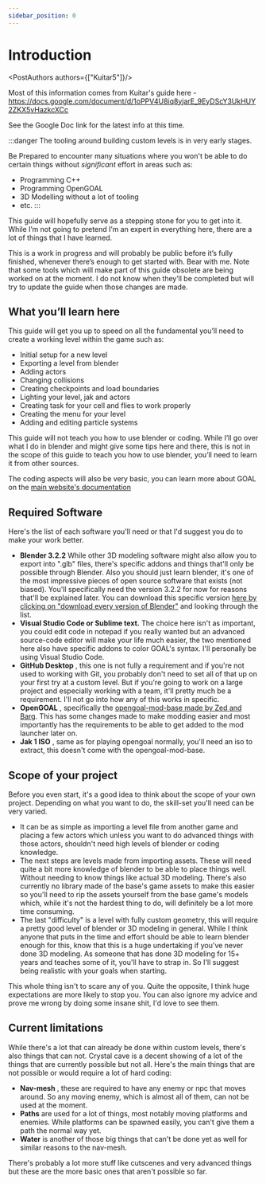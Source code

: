 ---
sidebar_position: 0
---

# Introduction

<PostAuthors authors={["Kuitar5"]}/>

Most of this information comes from Kuitar's guide here - https://docs.google.com/document/d/1oPPV4U8iq8yjarE_9EyDScY3UkHUY2ZKX5vHazkcXCc

See the Google Doc link for the latest info at this time.

:::danger
The tooling around building custom levels is in very early stages.

Be Prepared to encounter many situations where you won't be able to do certain things without _significant_ effort in areas such as:
- Programming C++
- Programming OpenGOAL
- 3D Modelling without a lot of tooling
- etc.
:::

This guide will hopefully serve as a stepping stone for you to get into it. While I’m not going to pretend I’m an expert in everything here, there are a lot of things that I have learned.

This is a work in progress and will probably be public before it’s fully finished, whenever there’s enough to get started with. Bear with me.
Note that some tools which will make part of this guide obsolete are being worked on at the moment. I do not know when they’ll be completed but will try to update the guide when those changes are made.

## What you’ll learn here

This guide will get you up to speed on all the fundamental you’ll need to create a working level within the game such as:
- Initial setup for a new level
- Exporting a level from blender
- Adding actors
- Changing collisions
- Creating checkpoints and load boundaries
- Lighting your level, jak and actors
- Creating task for your cell and flies to work properly
- Creating the menu for your level
- Adding and editing particle systems

This guide will not teach you how to use blender or coding. While I’ll go over what I do in blender and might give some tips here and there, this is not in the scope of this guide to teach you how to use blender, you’ll need to learn it from other sources.

The coding aspects will also be very basic, you can learn more about GOAL on the [main website's documentation](https://opengoal.dev/docs/reference/)

## Required Software

Here's the list of each software you'll need or that I'd suggest you do to make your work better.

- **Blender 3.2.2** While other 3D modeling software might also allow you to export into ".glb" files, there's specific addons and things that'll only be possible through Blender. Also you should just learn blender, it's one of the most impressive pieces of open source software that exists (not biased). You'll specifically need the version 3.2.2 for now for reasons that'll be explained later. You can download this specific version [here by clicking on "download every version of Blender"](https://www.blender.org/download/previous-versions/) and looking through the list.
- **Visual Studio Code or Sublime text.** The choice here isn't as important, you could edit code in notepad if you really wanted but an advanced source-code editor will make your life much easier, the two mentioned here also have specific addons to color GOAL's syntax. I'll personally be using Visual Studio Code.
- **GitHub Desktop** , this one is not fully a requirement and if you're not used to working with Git, you probably don't need to set all of that up on your first try at a custom level. But if you're going to work on a large project and especially working with a team, it'll pretty much be a requirement. I'll not go into how any of this works in specific.
- **OpenGOAL** , specifically the [opengoal-mod-base made by Zed and Barg](https://github.com/OpenGOAL-Unofficial-Mods/opengoal-mod-base). This has some changes made to make modding easier and most importantly has the requirements to be able to get added to the mod launcher later on.
- **Jak 1 ISO** , same as for playing opengoal normally, you'll need an iso to extract, this doesn't come with the opengoal-mod-base.

## Scope of your project

Before you even start, it's a good idea to think about the scope of your own project. Depending on what you want to do, the skill-set you'll need can be very varied.

- It can be as simple as importing a level file from another game and placing a few actors which unless you want to do advanced things with those actors, shouldn't need high levels of blender or coding knowledge.
- The next steps are levels made from importing assets. These will need quite a bit more knowledge of blender to be able to place things well. Without needing to know things like actual 3D modeling. There's also currently no library made of the base's game assets to make this easier so you'll need to rip the assets yourself from the base game's models which, while it's not the hardest thing to do, will definitely be a lot more time consuming.
- The last "difficulty" is a level with fully custom geometry, this will require a pretty good level of blender or 3D modeling in general. While I think anyone that puts in the time and effort should be able to learn blender enough for this, know that this is a huge undertaking if you've never done 3D modeling. As someone that has done 3D modeling for 15+ years and teaches some of it, you'll have to strap in. So I'll suggest being realistic with your goals when starting.

This whole thing isn't to scare any of you. Quite the opposite, I think huge expectations are more likely to stop you. You can also ignore my advice and prove me wrong by doing some insane shit, I'd love to see them.

## Current limitations

While there's a lot that can already be done within custom levels, there's also things that can not. Crystal cave is a decent showing of a lot of the things that are currently possible but not all. Here's the main things that are not possible or would require a lot of hard coding:

- **Nav-mesh** , these are required to have any enemy or npc that moves around. So any moving enemy, which is almost all of them, can not be used at the moment.
- **Paths** are used for a lot of things, most notably moving platforms and enemies. While platforms can be spawned easily, you can't give them a path the normal way yet.
- **Water** is another of those big things that can't be done yet as well for similar reasons to the nav-mesh.

There's probably a lot more stuff like cutscenes and very advanced things but these are the more basic ones that aren't possible so far.
